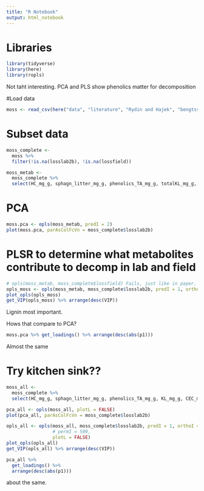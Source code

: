 ```yaml
---
title: "R Notebook"
output: html_notebook
---
```

# Libraries
```r
library(tidyverse)
library(here)
library(ropls)
```


Not taht interesting.  PCA and PLS show phenolics matter for decomposition

#Load data

```r
moss <- read_csv(here("data", "literature", "Rydin and Hajek", "bengtsson_etal_2018_LQ.csv"))
```

# Subset data

```r
moss_complete <- 
  moss %>%
  filter(!is.na(losslab2b), !is.na(lossfield))

moss_metab <- 
  moss_complete %>% 
  select(HC_mg_g, sphagn_litter_mg_g, phenolics_TA_mg_g, totalKL_mg_g, CEC_meq_g)
```

# PCA

```r
moss.pca <- opls(moss_metab, predI = 2)
plot(moss.pca, parAsColFcVn = moss_complete$losslab2b)
```


# PLSR to determine what metabolites contribute to decomp in lab and field

```r
# opls(moss_metab, moss_complete$lossfield) Fails, just like in paper.
opls_moss <- opls(moss_metab, moss_complete$losslab2b, predI = 1, orthoI = 1, permI = 500, plotL = FALSE)
plot_opls(opls_moss)
get_VIP(opls_moss) %>% arrange(desc(VIP)) 
```
Lignin most important.

Hows that compare to PCA?

```r
moss.pca %>% get_loadings() %>% arrange(desc(abs(p1)))
```
Almost the same

# Try kitchen sink??

```r
moss_all <-
  moss_complete %>% 
  select(HC_mg_g, sphagn_litter_mg_g, phenolics_TA_mg_g, KL_mg_g, CEC_meq_g, N_mg_g, C_mg_g, PO4_mg_g, solubleKL_mg_g, CNratio, HWT2012)
```

```r
pca_all <- opls(moss_all, plotL = FALSE)
plot(pca_all, parAsColFcVn = moss_complete$losslab2b)
```

```r
opls_all <- opls(moss_all, moss_complete$losslab2b, predI = 1, orthoI = 1,
                 # permI = 500,
                 plotL = FALSE)
plot_opls(opls_all)
get_VIP(opls_all) %>% arrange(desc(VIP))
```
```r
pca_all %>% 
  get_loadings() %>% 
  arrange(desc(abs(p1)))
```

about the same.